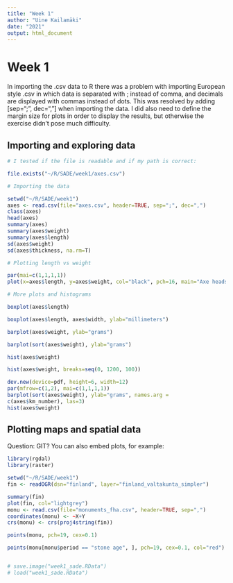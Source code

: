 ```yaml
---
title: "Week 1"
author: "Uine Kailamäki"
date: "2021"
output: html_document
---
```



# Week 1

In importing the .csv data to R there was a problem with importing European style .csv in which data is separated with ; instead of comma, and decimals are displayed with commas instead of dots. This was resolved by adding [sep=";", dec=","] when importing the data. I did also need to define the margin size for plots in order to display the results, but otherwise the exercise didn't pose much difficulty.

## Importing and exploring data

```r

# I tested if the file is readable and if my path is correct:

file.exists("~/R/SADE/week1/axes.csv")

# Importing the data

setwd("~/R/SADE/week1")
axes <- read.csv(file="axes.csv", header=TRUE, sep=";", dec=",")
class(axes)
head(axes)
summary(axes)
summary(axes$weight)
summary(axes$length)
sd(axes$weight)
sd(axes$thickness, na.rm=T)

# Plotting length vs weight

par(mai=c(1,1,1,1))
plot(x=axes$length, y=axes$weight, col="black", pch=16, main="Axe heads recovered by members of the public")

# More plots and histograms

boxplot(axes$length)

boxplot(axes$length, axes$width, ylab="millimeters")

barplot(axes$weight, ylab="grams")

barplot(sort(axes$weight), ylab="grams")

hist(axes$weight)

hist(axes$weight, breaks=seq(0, 1200, 100))

dev.new(device=pdf, height=6, width=12)
par(mfrow=c(1,2), mai=c(1,1,1,1))
barplot(sort(axes$weight), ylab="grams", names.arg =
c(axes$km_number), las=3)
hist(axes$weight)


```

## Plotting maps and spatial data

Question: GIT?
You can also embed plots, for example:

```r

library(rgdal)
library(raster)

setwd("~/R/SADE/week1")
fin <- readOGR(dsn="finland", layer="finland_valtakunta_simpler")

summary(fin)
plot(fin, col="lightgrey")
monu <- read.csv(file="monuments_fha.csv", header=TRUE, sep=",")
coordinates(monu) <- ~X+Y
crs(monu) <- crs(proj4string(fin))

points(monu, pch=19, cex=0.1)

points(monu[monu$period == "stone age", ], pch=19, cex=0.1, col="red")


# save.image("week1_sade.RData")
# load("week1_sade.RData")

```

